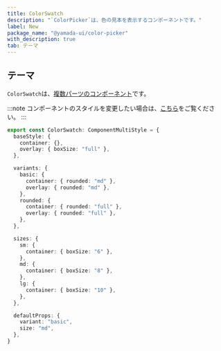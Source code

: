 ```yaml
---
title: ColorSwatch
description: "`ColorPicker`は、色の見本を表示するコンポーネントです。"
label: New
package_name: "@yamada-ui/color-picker"
with_description: true
tab: テーマ
---
```


## テーマ

`ColorSwatch`は、[複数パーツのコンポーネント](/styled-system/theming/component-style#複数パーツのコンポーネント)です。

:::note
コンポーネントのスタイルを変更したい場合は、[こちら](/styled-system/theming/customize-theme#コンポーネントのスタイルを変更する)をご覧ください。
:::

```ts
export const ColorSwatch: ComponentMultiStyle = {
  baseStyle: {
    container: {},
    overlay: { boxSize: "full" },
  },

  variants: {
    basic: {
      container: { rounded: "md" },
      overlay: { rounded: "md" },
    },
    rounded: {
      container: { rounded: "full" },
      overlay: { rounded: "full" },
    },
  },

  sizes: {
    sm: {
      container: { boxSize: "6" },
    },
    md: {
      container: { boxSize: "8" },
    },
    lg: {
      container: { boxSize: "10" },
    },
  },

  defaultProps: {
    variant: "basic",
    size: "md",
  },
}
```

